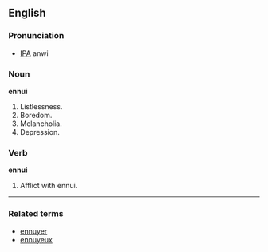 ==English==

===Pronunciation===
*[[IPA]] anwi

===Noun===
'''ennui'''

# Listlessness.
# Boredom.
# Melancholia.
# Depression.

===Verb===

'''ennui'''
# Afflict with ennui.

----

===Related terms===
*[[ennuyer]]
*[[ennuyeux]]